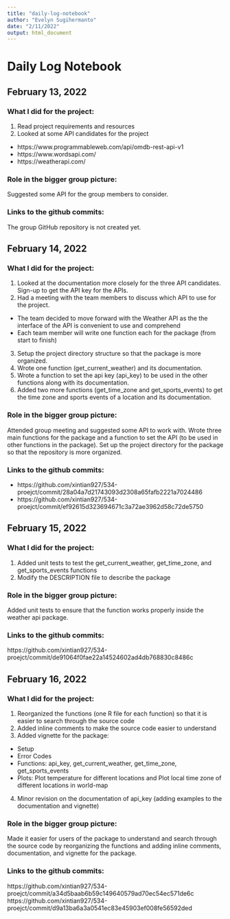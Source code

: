 ```yaml
---
title: "daily-log-notebook"
author: "Evelyn Sugihermanto"
date: "2/11/2022"
output: html_document
---
```


# Daily Log Notebook

## February 13, 2022
### What I did for the project:
1. Read project requirements and resources 
2. Looked at some API candidates for the project
- https://www.programmableweb.com/api/omdb-rest-api-v1
- https://www.wordsapi.com/
- https://weatherapi.com/

### Role in the bigger group picture: 
Suggested some API for the group members to consider.

### Links to the github commits:
The group GitHub repository is not created yet.


## February 14, 2022
### What I did for the project:
1. Looked at the documentation more closely for the three API candidates. Sign-up to get the API key for the APIs.
2. Had a meeting with the team members to discuss which API to use for the project.
- The team decided to move forward with the Weather API as the the interface of the API is convenient to use and comprehend
- Each team member will write one function each for the package (from start to finish)
3. Setup the project directory structure so that the package is more organized.
4. Wrote one function (get_current_weather) and its documentation.
5. Wrote a function to set the api key (api_key) to be used in the other functions along with its documentation.
6. Added two more functions (get_time_zone and get_sports_events) to get the time zone and sports events of a location and its documentation.

### Role in the bigger group picture:
Attended group meeting and suggested some API to work with. Wrote three main functions for the package and a function to set the API (to be used in other functions in the package). Set up the project directory for the package so that the repository is more organized.

### Links to the github commits:
- https://github.com/xintian927/534-proejct/commit/28a04a7d21743093d2308a65fafb2221a7024486
- https://github.com/xintian927/534-proejct/commit/ef92615d323694671c3a72ae3962d58c72de5750


## February 15, 2022
### What I did for the project:
1. Added unit tests to test the get_current_weather, get_time_zone, and get_sports_events functions
2. Modify the DESCRIPTION file to describe the package

### Role in the bigger group picture:
Added unit tests to ensure that the function works properly inside the weather api package.

### Links to the github commits:
https://github.com/xintian927/534-proejct/commit/de91064f0fae22a14524602ad4db768830c8486c


## February 16, 2022
### What I did for the project:
1. Reorganized the functions (one R file for each function) so that it is easier to search through the source code
2. Added inline comments to make the source code easier to understand
3. Added vignette for the package:
- Setup
- Error Codes
- Functions: api_key, get_current_weather, get_time_zone, get_sports_events
- Plots: Plot temperature for different locations and Plot local time zone of different locations in world-map
4. Minor revision on the documentation of api_key (adding examples to the documentation and vignette)

### Role in the bigger group picture:
Made it easier for users of the package to understand and search through the source code by reorganizing the functions and adding inline comments, documentation, and vignette for the package.

### Links to the github commits:
https://github.com/xintian927/534-proejct/commit/a34d5baab6b59c149640579ad70ec54ec571de6c
https://github.com/xintian927/534-proejct/commit/d9a13ba6a3a0541ec83e45903ef008fe56592ded
